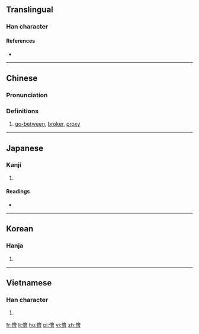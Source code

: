 {{also|侩}}
==Translingual==

===Han character===
{{Han char|rn=9|rad=人|as=13|sn=15|four=2826<sub>6</sub>|canj=人人一日 (OOMA)|ids=⿰[[亻]][[會]]}}

====References====
* {{Han ref|kx=0119.110|dkj=01189|dj=0252.100|hdz=10226.070|uh=5108|ud=20744|bh=BBFB|bd=48123}}

----

==Chinese==
{{zh-forms|s=侩}}

===Pronunciation===
{{zh-pron
|m=kuài
|c=kui2
|mc=y
|oc=y
|ma=
|cat=n
}}

===Definitions===
# [[go-between]], [[broker]], [[proxy]]

----

==Japanese==

===Kanji===
{{ja-kanji|grade=|rs=人13}}

# {{defn|lang=ja|sort=人13}}

====Readings====
* {{ja-readings|on=[[かい]] (kai), [[け]] (ke)|kun=[[なかがい]] (nakagai)}}

----

==Korean==

===Hanja===
{{ko-hanja|hangeul=괴|rv=goe|mr=koe}}

# {{defn|lang=ko|sort=人13}}

----

==Vietnamese==

===Han character===
{{vi-hantu|[[cúi]]|rs=人13}}

# {{defn|lang=vi|sort=人13}}

[[fr:儈]]
[[li:儈]]
[[hu:儈]]
[[pl:儈]]
[[vi:儈]]
[[zh:儈]]